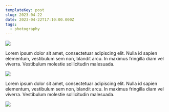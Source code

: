 ```yaml
---
templateKey: post
slug: 2023-04-22
date: 2023-04-22T17:10:00.000Z
tags:
  - photography
---
```

![](../../static/assets/20230422-IMG_5541.jpg)

Lorem ipsum dolor sit amet, consectetuar adipiscing elit. Nulla id sapien elementum, vestibulum sem non, blandit arcu. In maximus fringilla diam vel viverra. Vestibulum molestie sollicitudin malesuada.

![](../../static/assets/20230422-IMG_5549.jpg)

Lorem ipsum dolor sit amet, consectetuar adipiscing elit. Nulla id sapien elementum, vestibulum sem non, blandit arcu. In maximus fringilla diam vel viverra. Vestibulum molestie sollicitudin malesuada.

![](../../static/assets/20230422-IMG_5589.jpg)
